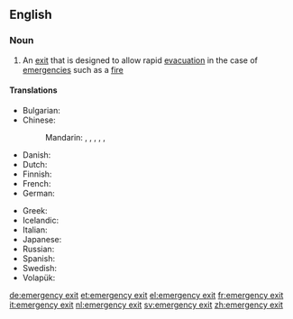 ==English==
{{wikipedia}}

===Noun===
{{en-noun|sg=[[emergency]] [[exit]]}}

# An [[exit]] that is designed to allow rapid [[evacuation]] in the case of [[emergency|emergencies]] such as a [[fire]]

====Translations====
{{trans-top|exit for evacuation}}
* Bulgarian: {{t|bg|авариен изход|m|tr=avaríen ízhod|sc=Cyrl}}
* Chinese:
*: Mandarin: {{t|cmn|太平門|sc=Hani}}, {{t|cmn|太平门|tr=tàipíngmén|sc=Hani}}, {{t|cmn|緊急出口|sc=Hani}}, {{t|cmn|紧急出口|tr=jǐnjí chūkǒu|sc=Hani}}, {{t|cmn|安全門|sc=Hani}}, {{t|cmn|安全门|tr=ānquánmén|sc=Hani}}
* Danish: {{t-|da|nødudgang|c}}
* Dutch: {{t|nl|nooduitgang|m}}
* Finnish: {{t-|fi|hätäuloskäynti}}
* French: {{t+|fr|sortie de secours|f}}
* German: {{t+|de|Notausgang|m}}
{{trans-mid}}
* Greek: {{t+|el|έξοδος κινδύνου|f|tr=éxodhos kindhínu}}
* Icelandic: {{t|is|neyðarútgangur|m}}
* Italian: {{t|it|uscita d'emergenza|f}}
* Japanese: {{t-|ja|非常口|tr=ひじょうぐち, hijōguchi}}
* Russian: {{t|ru|аварийный выход|m|tr=avaríjnyj výxod}}
* Spanish: {{t-|es|salida de auxilio|f}}
* Swedish: {{t-|sv|nödutgång|c}}
* Volapük: {{t|vo|ditretasegolöp}}
{{trans-bottom}}

[[de:emergency exit]]
[[et:emergency exit]]
[[el:emergency exit]]
[[fr:emergency exit]]
[[it:emergency exit]]
[[nl:emergency exit]]
[[sv:emergency exit]]
[[zh:emergency exit]]